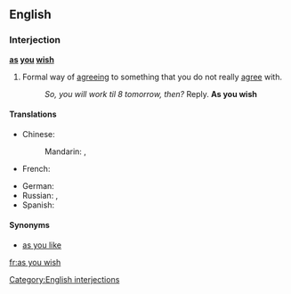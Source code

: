 ==English==

===Interjection===
'''[[as]] [[you]] [[wish]]'''

#Formal way of [[agreeing]] to something that you do not really [[agree]] with.
#:''So, you will work til 8 tomorrow, then?'' Reply. '''As you wish'''

====Translations====
{{trans-top|as you wish}}
* Chinese:
*: Mandarin: {{t|zh|如你所願|sc=Hani}}, {{t|zh|如你所愿|tr=rú nǐ suǒ yuàn|sc=Hani}}
* French: {{t|fr|à volonté}}
{{trans-mid}}
* German: {{t|de|wie Sie es wünschen}}
* Russian: {{t|ru|как вам угодно|sc=Cyrl|tr=kak vam ugódno}}, {{t|ru|как хотите|tr=kak xotíte|sc=Cyrl}}
* Spanish: {{t-|es|como quiera}}
{{trans-bottom}}

====Synonyms====
*[[as you like]]

[[Category:English interjections]]

[[fr:as you wish]]